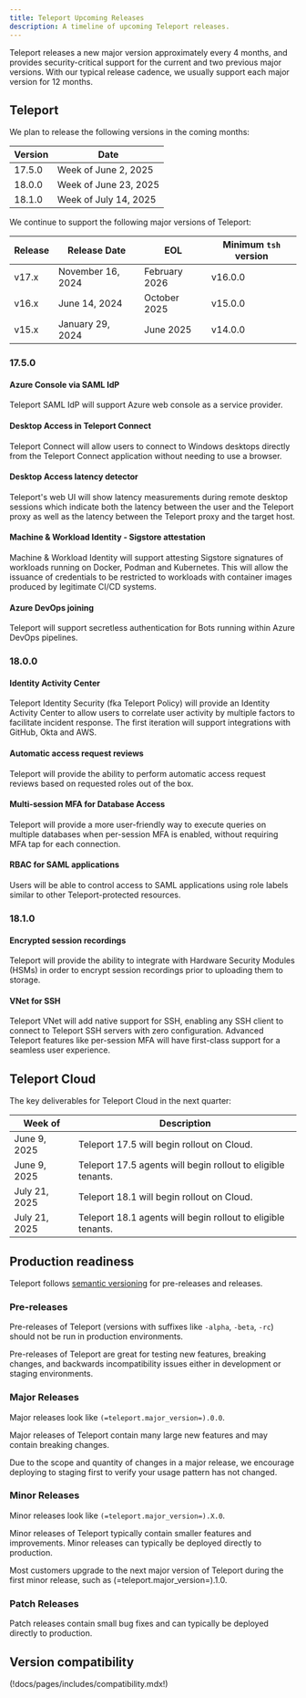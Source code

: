 ```yaml
---
title: Teleport Upcoming Releases
description: A timeline of upcoming Teleport releases.
---
```


Teleport releases a new major version approximately every 4 months, and provides
security-critical support for the current and two previous major versions. With
our typical release cadence, we usually support each major version for 12
months.

## Teleport

We plan to release the following versions in the coming months:

| Version | Date                  |
|---------|-----------------------|
| 17.5.0  | Week of June 2, 2025  |
| 18.0.0  | Week of June 23, 2025 |
| 18.1.0  | Week of July 14, 2025 |

We continue to support the following major versions of Teleport:

| Release | Release Date      | EOL            | Minimum `tsh` version |
|---------|-------------------|----------------|-----------------------|
| v17.x   | November 16, 2024 | February 2026  | v16.0.0               |
| v16.x   | June 14, 2024     | October 2025   | v15.0.0               |
| v15.x   | January 29, 2024  | June 2025      | v14.0.0               |

### 17.5.0

#### Azure Console via SAML IdP

Teleport SAML IdP will support Azure web console as a service provider.

#### Desktop Access in Teleport Connect

Teleport Connect will allow users to connect to Windows desktops directly from
the Teleport Connect application without needing to use a browser.

#### Desktop Access latency detector

Teleport's web UI will show latency measurements during remote desktop sessions
which indicate both the latency between the user and the Teleport proxy as well
as the latency between the Teleport proxy and the target host.

#### Machine & Workload Identity - Sigstore attestation

Machine & Workload Identity will support attesting Sigstore signatures of workloads
running on Docker, Podman and Kubernetes. This will allow the issuance of credentials
to be restricted to workloads with container images produced by legitimate CI/CD systems.

#### Azure DevOps joining

Teleport will support secretless authentication for Bots running within Azure DevOps pipelines.

### 18.0.0

#### Identity Activity Center

Teleport Identity Security (fka Teleport Policy) will provide an Identity Activity
Center to allow users to correlate user activity by multiple factors to facilitate
incident response. The first iteration will support integrations with GitHub, Okta
and AWS.

#### Automatic access request reviews

Teleport will provide the ability to perform automatic access request reviews based
on requested roles out of the box.

#### Multi-session MFA for Database Access

Teleport will provide a more user-friendly way to execute queries on multiple
databases when per-session MFA is enabled, without requiring MFA tap for each
connection.

#### RBAC for SAML applications

Users will be able to control access to SAML applications using role labels
similar to other Teleport-protected resources.

### 18.1.0

#### Encrypted session recordings

Teleport will provide the ability to integrate with Hardware Security Modules
(HSMs) in order to encrypt session recordings prior to uploading them to storage.

#### VNet for SSH

Teleport VNet will add native support for SSH, enabling any SSH client to connect
to Teleport SSH servers with zero configuration. Advanced Teleport features like
per-session MFA will have first-class support for a seamless user experience.

## Teleport Cloud

The key deliverables for Teleport Cloud in the next quarter:

| Week of       | Description                                                  |
|---------------|--------------------------------------------------------------|
| June 9, 2025  | Teleport 17.5 will begin rollout on Cloud.                   |
| June 9, 2025  | Teleport 17.5 agents will begin rollout to eligible tenants. |
| July 21, 2025 | Teleport 18.1 will begin rollout on Cloud.                   |
| July 21, 2025 | Teleport 18.1 agents will begin rollout to eligible tenants. |

## Production readiness

Teleport follows [semantic versioning](https://semver.org) for pre-releases and
releases.

### Pre-releases

Pre-releases of Teleport (versions with suffixes like `-alpha`, `-beta`, `-rc`)
should not be run in production environments.

Pre-releases of Teleport are great for testing new features, breaking changes,
and backwards incompatibility issues either in development or staging
environments.

### Major Releases

Major releases look like `(=teleport.major_version=).0.0`.

Major releases of Teleport contain many large new features and may contain
breaking changes.

Due to the scope and quantity of changes in a major release, we encourage
deploying to staging first to verify your usage pattern has not changed.

### Minor Releases

Minor releases look like `(=teleport.major_version=).X.0`.

Minor releases of Teleport typically contain smaller features and improvements.
Minor releases can typically be deployed directly to production.

Most customers upgrade to the next major version of Teleport during the first
minor release, such as (=teleport.major_version=).1.0.

### Patch Releases

Patch releases contain small bug fixes and can typically be deployed directly
to production.

## Version compatibility

(!docs/pages/includes/compatibility.mdx!)

